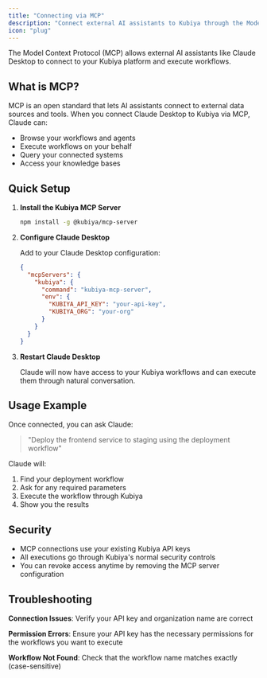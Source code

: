 ```yaml
---
title: "Connecting via MCP"
description: "Connect external AI assistants to Kubiya through the Model Context Protocol"
icon: "plug"
---
```


The Model Context Protocol (MCP) allows external AI assistants like Claude Desktop to connect to your Kubiya platform and execute workflows.

## What is MCP?

MCP is an open standard that lets AI assistants connect to external data sources and tools. When you connect Claude Desktop to Kubiya via MCP, Claude can:

- Browse your workflows and agents
- Execute workflows on your behalf  
- Query your connected systems
- Access your knowledge bases

## Quick Setup

1. **Install the Kubiya MCP Server**
   ```bash
   npm install -g @kubiya/mcp-server
   ```

2. **Configure Claude Desktop**
   
   Add to your Claude Desktop configuration:
   ```json
   {
     "mcpServers": {
       "kubiya": {
         "command": "kubiya-mcp-server",
         "env": {
           "KUBIYA_API_KEY": "your-api-key",
           "KUBIYA_ORG": "your-org"
         }
       }
     }
   }
   ```

3. **Restart Claude Desktop**
   
   Claude will now have access to your Kubiya workflows and can execute them through natural conversation.

## Usage Example

Once connected, you can ask Claude:

> "Deploy the frontend service to staging using the deployment workflow"

Claude will:
1. Find your deployment workflow
2. Ask for any required parameters
3. Execute the workflow through Kubiya
4. Show you the results

## Security

- MCP connections use your existing Kubiya API keys
- All executions go through Kubiya's normal security controls
- You can revoke access anytime by removing the MCP server configuration

## Troubleshooting

**Connection Issues**: Verify your API key and organization name are correct

**Permission Errors**: Ensure your API key has the necessary permissions for the workflows you want to execute

**Workflow Not Found**: Check that the workflow name matches exactly (case-sensitive)